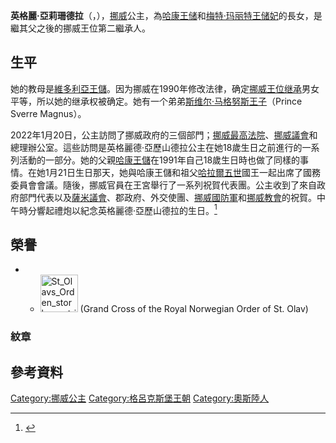{{expand|time=2015-02-26T10:37:48+00:00}}
{{Infobox royalty|royal|
| name = 英格麗·亞莉珊德拉<br/>Ingrid Alexandra
| title = {{NOR}}[[公主|公主]] <br />''HRH'' Princess Ingrid Alexandra of Norway
| image = Ingrid Alexandra de Norvège.png
| full name = Ingrid Alexandra
| spouse = 
| royal house  =[[格呂克斯堡王朝|格呂克斯堡王朝]]
| othertitles  =
| father = [[哈康王储|哈康王储]]
| mother = [[梅特·玛丽特王储妃|梅特·玛丽特王储妃]]
| issue = 
| birth_date = {{birth date and age|2004|1|21|}}
| birth_place = {{NOR}}[[奧斯陸|奧斯陸]]{{link-en|奧斯陸大學國家醫院| Rikshospitalet}}
| date of death  = 
| place of death = 
}}
{{Norwegian Royal Family}}

'''英格麗·亞莉珊德拉'''（{{lang-no|Ingrid Alexandra}}，{{bd|2004年|1月21日|||I}}），[[挪威|挪威]]公主，為[[哈康王储|哈康王储]]和[[梅特·玛丽特王储妃|梅特·玛丽特王储妃]]的長女，是繼其父之後的挪威王位第二繼承人。

== 生平 ==
她的教母是[[維多利亞王儲|維多利亞王儲]]。因为挪威在1990年修改法律，确定[[挪威王位继承|挪威王位继承]]男女平等，所以她的继承权被确定。她有一个弟弟[[斯维尔·马格努斯王子|斯维尔·马格努斯王子]]（Prince Sverre Magnus）。

2022年1月20日，公主訪問了挪威政府的三個部門；[[挪威最高法院|挪威最高法院]]、[[挪威議會|挪威議會]]和總理辦公室。這些訪問是英格麗德·亞歷山德拉公主在她18歲生日之前進行的一系列活動的一部分。她的父親[[哈康王儲|哈康王儲]]在1991年自己18歲生日時也做了同樣的事情。在她1月21日生日那天，她與哈康王儲和祖父[[哈拉爾五世|哈拉爾五世]]國王一起出席了國務委員會會議。隨後，挪威官員在王宮舉行了一系列祝賀代表團。公主收到了來自政府部門代表以及[[薩米議會_(挪威)|薩米議會]]、郡政府、外交使團、[[挪威國防軍|挪威國防軍]]和[[挪威教會|挪威教會]]的祝賀。中午時分響起禮炮以紀念英格麗德·亞歷山德拉的生日。<ref>{{cite web|url=https://www.royalcourt.no/nyhet.html?tid=204365&sek=27262|website=royalcourt.no|publisher=Norwegian Royal Court|title=Congratulated the Princess on her 18th birthday |date=2022-01-21}}</ref>

== 榮譽 ==
*{{flag|Norway}} 
** [[File:St_Olavs_Orden_storkors_stripe.svg|60px]] {{link-en|聖奧拉夫勳章|Order of St. Olav|聖奧拉夫大十字勳章}} (Grand Cross of the Royal Norwegian Order of St. Olav)

===紋章===
{{multiple image
 | align = center
 | direction = horizontal
 | background color = <!-- box background -->
 | total_width = <!-- total width of all the displayed images in pixels (an integer, omit "px" suffix) -->
 | caption_align     = <!-- left (default), center, right -->

<!--image 1-->
 | image1 = Royal Monogram of Princess Ingrid Alexandra of Norway.svg
 | width1 = 150
 | link1 = 
 | thumbtime1 = 
 | caption1 = 王室花押字

<!--image 2-->
 | image2 = Coat of Arms of Princes and of Princesses of Norway.svg
 | width2 = 225
 | link2 = 
 | thumbtime2 = 
 | caption2 = 挪威王子和公主的徽章
}}

== 參考資料 ==
{{reflist}}

{{DEFAULTSORT: Ingrid Alexandra of Norway}}
[[Category:挪威公主|Category:挪威公主]]
[[Category:格呂克斯堡王朝|Category:格呂克斯堡王朝]]
[[Category:奧斯陸人|Category:奧斯陸人]]